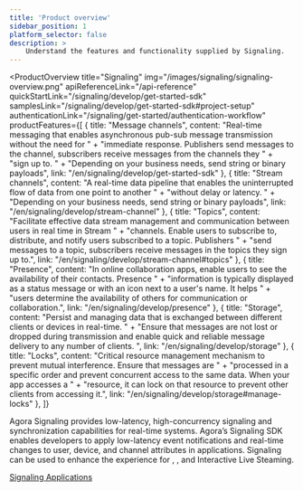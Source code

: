 ```yaml
---
title: 'Product overview'
sidebar_position: 1
platform_selector: false
description: >
    Understand the features and functionality supplied by Signaling.
---
```



<ProductOverview
  title="Signaling"
  img="/images/signaling/signaling-overview.png"
  apiReferenceLink="/api-reference"
  quickStartLink="/signaling/develop/get-started-sdk"
  samplesLink="/signaling/develop/get-started-sdk#project-setup"
  authenticationLink="/signaling/get-started/authentication-workflow"
  productFeatures={[
    {
      title: "Message channels",
      content: "Real-time messaging that enables asynchronous pub-sub message transmission without the need for " +
        "immediate response. Publishers send messages to the channel, subscribers receive messages from the channels they " +
        "sign up to. " +
        "Depending on your business needs, send string or binary payloads",
      link: "/en/signaling/develop/get-started-sdk"
    },
    {
      title: "Stream channels",
      content: "A real-time data pipeline that enables the uninterrupted flow of data from one point to another " +
        "without delay or latency. " +
        "Depending on your business needs, send string or binary payloads",
      link: "/en/signaling/develop/stream-channel"
    },
    {
      title: "Topics",
      content: "Facilitate effective data stream management and communication between users in real time in Stream " +
        "channels. Enable users to subscribe to, distribute, and notify users subscribed to a topic. Publishers " +
        "send messages to a topic, subscribers receive messages in the topics they sign up to.",
      link: "/en/signaling/develop/stream-channel#topics"
    },
    {
      title: "Presence",
      content: "In online collaboration apps, enable users to see the availability of their contacts. Presence " +
        "information is typically displayed as a status message or with an icon next to a user's name. It helps " +
        "users determine the availability of others for communication or collaboration.",
      link: "/en/signaling/develop/presence"
    },
    {
      title: "Storage",
      content: "Persist and managing data that is exchanged between different clients or devices in real-time. " +
        "Ensure that messages are not lost or dropped during transmission and enable quick and reliable message delivery to any number of clients. ",
      link: "/en/signaling/develop/storage"
    },
    {
      title: "Locks",
      content: "Critical resource management mechanism to prevent mutual interference. Ensure that messages are " +
        "processed in a specific order and prevent concurrent access to the same data. When your app accesses a " +
        "resource, it can lock on that resource to prevent other clients from accessing it.",
      link: "/en/signaling/develop/storage#manage-locks"
    },
  ]}

>

Agora Signaling provides low-latency, high-concurrency signaling and synchronization capabilities for real-time systems. Agora’s Signaling SDK enables developers to apply low-latency event notifications and real-time changes to user, device, and channel attributes in applications. Signaling can be used to enhance the experience for <Vg k="AUDIO" />, <Vg k="VIDEO" />, and Interactive Live Steaming.

[Signaling Applications](https://www.agora.io/en/products/signaling/)


</ProductOverview>